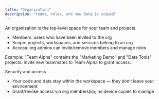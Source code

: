 ```yaml
---
title: "Organization"
description: "Teams, roles, and how data is scoped"
---
```


An organization is the top-level space for your team and projects.

- Members: users who have been invited to the org
- Scope: projects, workspaces, and services belong to an org
- Access: org admins can invite/remove members and manage roles

Example: "Team Alpha" contains the "Marketing Demo" and "Data Tools" projects. Invite new teammates to Team Alpha to grant access.

Security and access

- Your code and data stay within the workspace — they don’t leave your environment
- Grant/revoke access via org membership; no device copies to manage

